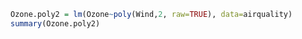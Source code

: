 ```r
Ozone.poly2 = lm(Ozone~poly(Wind,2, raw=TRUE), data=airquality) 
summary(Ozone.poly2) 
```  
 


